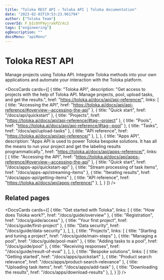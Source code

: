 ```yaml
---
title: "Toloka REST API — Toloka API | Toloka documentation"
date: "2023-02-03T19:53:23.961794"
author: ["Toloka Team"]
coverId: F_bIcOYF9yjrxkPZrXc3
tags: ["engineering"]
ogDescription: ""
docsMenu: "apiMenu"
---
```



# Toloka REST API

Manage projects using Toloka API. Integrate Toloka methods into your own applications and automate your interaction with the Toloka platform.

<DocsCards
  cards={[
    {
      title: "Toloka API",
      description: "Get access to projects with the help of Toloka API. Manage projects, pool, upload tasks, and get the results.",
      href: "https://toloka.ai/docs/api/api-reference/",
      links: [
        { title: "Accessing the API", href: "https://toloka.ai/docs/api/api-reference/#overview--accessing-the-api" },
        { title: "Quick start", href: "/docs/api/quickstart" },
        { title: "Projects", href: "https://toloka.ai/docs/api/api-reference/#tag--project" },
        { title: "Pools", href: "https://toloka.ai/docs/api/api-reference/#tag--pool" },
        { title: "Tasks", href: "/docs/api/upload-tasks" },
        { title: "API reference", href: "https://toloka.ai/docs/api/api-reference/" },
      ],
    },
    {
      title: "Apps API",
      description: "Apps API is used to power Toloka bespoke solutions. It has all the means to run your project and get the labeling results programmatically.",
      href: "https://toloka.ai/docs/api/apps-reference/",
      links: [
        { title: "Accessing the API", href: "https://toloka.ai/docs/api/apps-reference/#overview--accessing-the-api" },
        { title: "Quick start", href: "/docs/apps-api/quickstart-api" },
        { title: "Stream processing of task items", href: "/docs/apps-api/streaming-items" },
        { title: "Iterating results", href: "/docs/apps-api/getting-items" },
        { title: "API reference", href: "https://toloka.ai/docs/api/apps-reference/" },
      ],
    }
  ]}
/>

## Related pages

<DocsCards
  cards={[
    {
      title: "Get started with Toloka",
      links: [
        { title: "How does Toloka work?", href: "/docs/guide/overview" },
        { title: "Registration", href: "/docs/guide/access" },
        { title: "Your first project", href: "/docs/guide/first-project" },
        { title: "Data security", href: "/docs/guide/data-security" },
      ],
    },
    {
      title: "Projects",
      links: [
        { title: "Starting and tuning a project", href: "/docs/guide/main-steps" },
        { title: "Managing a pool", href: "/docs/guide/pool-main" },
        { title: "Adding tasks to a pool", href: "/docs/guide/pool" },
        { title: "Receiving responses", href: "/docs/guide/result-of-eval" },
      ],
    },
    {
      title: "Bespoke solutions",
      links: [
        { title: "Getting started", href: "/docs/apps/quickstart" },
        { title: "Product search relevance", href: "/docs/apps/product-search-relevance" },
        { title: "Uploading task items", href: "/docs/apps/add-task" },
        { title: "Downloading the results", href: "/docs/apps/download-results" },
      ],
    }
  ]}
/>

<GlobalCommunity/>

<SocialMedia/>
